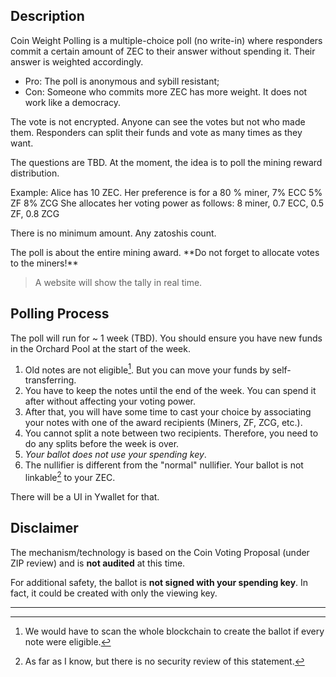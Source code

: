 
## Description
Coin Weight Polling is a multiple-choice poll (no write-in) where responders
commit a certain amount of ZEC to their answer without spending it. 
Their answer is weighted accordingly.

- Pro: The poll is anonymous and sybill resistant; 
- Con: Someone who commits more
ZEC has more weight. It does not work like a democracy. 

<Callout>
The vote is not
encrypted. Anyone can see the votes but not who made them. Responders can split
their funds and vote as many times as they want.
</Callout>

The questions are TBD. At the moment, the idea is to poll the mining reward
distribution.

Example: Alice has 10 ZEC. Her preference is for a 80 % miner, 7% ECC 5% ZF 8%
ZCG She allocates her voting power as follows: 8 miner, 0.7 ECC, 0.5 ZF, 0.8 ZCG

There is no minimum amount. Any zatoshis count.

<Callout type="error">
The poll is about the entire
mining award. **Do not forget to allocate votes to the miners!**
</Callout>

> A website will show the tally in real time.

## Polling Process

The poll will run for ~ 1 week (TBD). You should ensure you have new funds in the
Orchard Pool at the start of the week. 

1. Old notes are not eligible[^1]. But you can move your funds by self-transferring. 
1. You have to keep the notes until the end of the week. You can spend it after
without affecting your voting power.
1. After that, you will have some time to cast your choice by associating your
notes with one of the award recipients (Miners, ZF, ZCG, etc.).
1. You cannot split a note between two recipients. Therefore, you need to do any
splits before the week is over.
1. *Your ballot does not use your spending key*.
1. The nullifier is different from the "normal" nullifier. Your ballot is not
linkable[^2] to your ZEC.

<Callout>
There will be a UI in Ywallet for that.
</Callout>

## Disclaimer

The mechanism/technology is based on the Coin Voting Proposal (under ZIP review)
and is **not audited** at this time.

For additional safety, the ballot is **not signed with your spending key**.
In fact, it could be created with only the viewing key.

---
[^1]: We would
have to scan the whole blockchain to create the ballot if every note were
eligible.
[^2]: As far as I know, but there is no security review of this statement.

